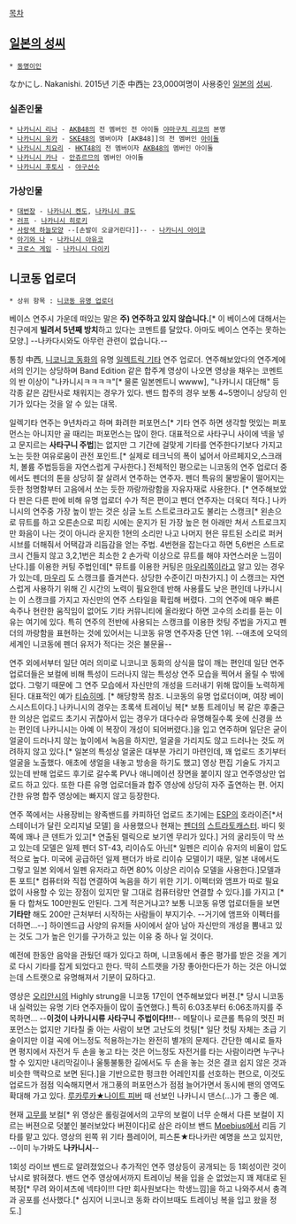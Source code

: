 [[목차]]
== [[일본의 성씨]] ==
 * [[동명이인]]

なかにし. Nakanishi. 2015년 기준 中西는 23,000여명이 사용중인 [[일본]]의 [[성씨]].


=== 실존인물 ===
 * [[나카니시 리나]] - [[AKB48]]의 전 멤버인 전 아이돌 [[야마구치 리코]]의 본명
 * [[나카니시 유카]] - [[SKE48]]의 멤버이자 [AKB48]]의 전 멤버인 [[아이돌]]
 * [[나카니시 치요리]] - [[HKT48]]의 전 멤버이자 [[AKB48]]의 멤버인 아이돌
 * [[나카니시 카나]] - [[안쥬르므]]의 멤버인 아이돌
 * [[나카니시 후토시]] - [[야구선수]]
=== 가상인물 ===
 * [[대번장]] - [[나카니시 켄도]], [[나카니시 큐도]]
 * [[러프]] - [[나카니시 히로키]]
 * [[사랑색 하늘모양]] --[손발이 오글거린다]]-- - [[나카니시 아이코]]
 * [[아기와 나]] - [[나카니시 아유코]]
 * [[크로스 게임]] - [[나카니시 다이키]]

== 니코동 업로더 ==
 * 상위 항목 : [[니코동 유명 업로더]]

{{{#!html
<embed src='http://serviceapi.nmv.naver.com/flash/NFPlayer.swf?vid=E51AE5179A9B95472B4F5508428F425CE66C&outKey=V1273ce19a0c1fdb843c5805bd5383a71e19b5656728841829ce1805bd5383a71e19b' wmode='transparent' width='500' height='408' allowScriptAccess='always' name='NFPlayer94606' id='NFPlayer94606' allowFullScreen='true' type='application/x-shockwave-flash' />
}}}
베이스 연주시 가운데 떠있는 말은 '''주) 연주하고 있지 않습니다.'''[* 이 베이스에 대해서는 친구에게 '''빌려서 5년째 방치'''하고 있다는 코멘트를 달았다. 아마도 베이스 연주는 못하는 모양.]
--나카다시와도 아무런 관련이 없습니다.--

통칭 中西, [[니코니코 동화]]의 유명 [[일렉트릭 기타]] 연주 업로더.
연주해보았다의 연주계에서의 인기는 상당하며 Band Edition 같은 합주계 영상이 나오면 영상을 채우는 코멘트의 반 이상이 "나카니시ㅋㅋㅋㅋ"[* 물론 일본멘트니 wwww], "나카니시 대단해" 등 각종 같은 감탄사로 채워지는 경우가 있다. 밴드 합주의 경우 보통 4~5명이니 상당히 인기가 있다는 것을 알 수 있는 대목.

일렉기타 연주는 9년차라고 하며 화려한 퍼포먼스[* 기타 연주 하면 생각할 멋있는 퍼포먼스는 아니지만 골 때리는 퍼포먼스는 많이 한다. 대표적으로 사타구니 사이에 넥을 넣고 문지르는 '''사타구니 주법''']는 없지만 그 기간에 걸맞게 기타를 연주한다기보다 가지고 노는 듯한 여유로움이 관전 포인트.[* 실제로 테크닉의 폭이 넓어서 아르페지오,스크래치, 볼륨 주법등등을 자연스럽게 구사한다.] 전체적인 평으로는 니코동의 연주 업로더 중에서도 펜더의 톤을 상당히 잘 살려서 연주하는 연주자. 펜더 특유의 물방울이 떨어지는 듯한 청명함부터 고음에서 쏘는 듯한 까랑까랑함을 자유자재로 사용한다. [* 연주해보았다 판은 다른 판에 비해 유명 업로더 수가 적은 편이고 펜더 연주자는 더욱더 적다.] 나카니시의 연주중 가장 높이 받는 것은 싱글 노트 스트로크라고도 불리는 스캥크[* 왼손으로 뮤트를 하고 오른손으로 피킹 시에는 운지가 된 가장 높은 현 아래만 쳐서 스트로크지만 화음이 나는 것이 아니라 운지한 1현의 소리만 나고 나머지 현은 뮤트된 소리로 퍼커시브를 더해줘서 어택감과 리듬감을 얻는 주법. 4번현을 잡는다고 하면 5,6번은 스트로크시 건들지 않고 3,2,1번은 최소한 2 손가락 이상으로 뮤트를 해야 자연스러운 느낌이 난다.]를 이용한 커팅 주법인데[* 뮤트를 이용한 커팅은 [[마우리]]쪽이라고 알고 있는 경우가 있는데, [[마우리]] 도 스캥크를 즐겨쓴다. 상당한 수준이긴 마찬가지.] 이 스캥크는 자연스럽게 사용하기 위해 긴 시간의 노력이 필요한데 반해 사용률도 낮은 편인데 나카니시는 이 스캥크를 가지고 자신만의 연주 스타일을 확립해 버렸다. 그의 연주에 매우 빠른 속주나 현란한 움직임이 없어도 기타 커뮤니티에 올라왔다 하면 고수의 소리를 듣는 이유는 여기에 있다. 특히 연주의 전반에 사용되는 스캥크를 이용한 컷팅 주법을 가지고 펜더의 까랑함을 표현하는 것에 있어서는 니코동 유명 연주자중 단연 1위. --애초에 오덕의 세계인 니코동에 펜더 유저가 적다는 것은 불문율--

연주 외에서부터 일단 여러 의미로 니코니코 동화의 상식을 많이 깨는 편인데 일단 연주 업로더들은 보컬에 비해 특성이 드러나지 않는 특성상 연주 모습을 찍어서 올릴 수 밖에 없다. 그렇기 때문에 그 연주 모습에서 자신만의 개성을 드러내기 위해 많이들 노력하게 된다. 대표적인 예가 [[티슈히메]]. [* 해당항목 참조. 니코동의 유명 업로더이며, 여장 베이스시스트이다.] 나카니시의 경우는 초록색 트레이닝 복[* 보통 트레이닝 복 같은 후줄근한 의상은 업로드 초기시 귀찮아서 입는 경우가 대다수라 유명해질수록 옷에 신경을 쓰는 편인데 나카니시는 아예 이 복장이 개성이 되어버렸다.]을 입고 연주하며 일단은 굳이 얼굴이 드러나지 않는 높이에서 녹음을 하지만, 얼굴을 가리지도 않고 드러나는 것도 꺼려하지 않고 있다.[* 일본의 특성상 얼굴은 대부분 가리기 마련인데, 꽤 업로드 초기부터 얼굴을 노출했다. 애초에 생얼을 내놓고 방송을 하기도 했고] 영상 편집 기술도 가지고 있는데 반해 업로드 후기로 갈수록 PV나 애니메이션 장면을 붙이지 않고 연주영상만 업로드 하고 있다. 또한 다른 유명 업로더들과 합주 영상에 상당히 자주 출연하는 편. 어지간한 유명 합주 영상에는 빠지지 않고 등장한다.

연주 쪽에서는 사용장비는 왕족밴드를 카피하던 업로드 초기에는 [[ESP]]의 호라이즌[*서스테이너가 달린 오리지널 모델] 을 사용했으나 현재는 [[펜더]]의 [[스트라토캐스터]]. 바디 윗쪽에 꽤나 큰 덴트가 있고[* 연출된 렐릭으로 보기엔 무리가 있다.] 거의 굴리듯이 막 쓰고 있는데 모델은 일제 펜더 ST-43, 리이슈도 아닌[* 일펜은 리이슈 유저의 비율이 압도적으로 높다. 미국에 공급하던 일제 팬더가 바로 리이슈 모델이기 때문, 일본 내에서도 그렇고 일본 외에서 일펜 유저라고 하면 80% 이상은 리이슈 모델을 사용한다.]모델과 톤 포트[* 컴퓨터와 직접 연결하여 녹음을 하기 위한 기기. 이펙터와 앰프가 따로 필요 없이 사용할 수 있는 장점이 있지만 말 그대로 컴퓨터랑만 연결할 수 있다.]를 가지고 [* 둘 다 합쳐도 100만원도 안된다. 그게 적은거냐고? 보통 니코동 유명 업로더들을 보면 '''기타만''' 해도 200만 근처부터 시작하는 사람들이 부지기수. --거기에 앰프와 이펙터를 더하면...--] 하이엔드급 사양의 유저들 사이에서 살아 남아 자신만의 개성을 뽐내고 있는 것도 그가 높은 인기를 구가하고 있는 이유 중 하나 일 것이다.

예전에 한동안 음악을 관뒀던 때가 있다고 하며, 니코동에서 좋은 평가를 받은 것을 계기로 다시 기타를 잡게 되었다고 한다. 딱히 스트랫을 가장 좋아한다든가 하는 것은 아니었는데 스트랫으로 유명해져서 기분이 묘하다고.

{{{#!html
<embed src='http://serviceapi.nmv.naver.com/flash/NFPlayer.swf?vid=EE73949C968171D689BCA99A1CD60E8A8237&outKey=V12407000b18d56e0518e56e9be4b1ee33e3dd6efac113a6947fc56e9be4b1ee33e3d' wmode='transparent' width='500' height='408' allowScriptAccess='always' name='NFPlayer69348' id='NFPlayer69348' allowFullScreen='true' type='application/x-shockwave-flash' />
}}}
영상은 [[오리안시]]의 Highly strung을 니코동 17인이 연주해보았다 버젼.[* 당시 니코동 내 실력있는 유명 기타 연주자들이 많이 출연했다.] 특히 6:03초부터 6:06초까지를 주목하면... --'''이것이 나카니시류 사타구니 주법이다!!!'''-- 메탈이나 로큰롤 특유의 멋진 퍼포먼스는 없지만 기타칠 줄 아는 사람이 보면 고난도의 컷팅[* 일단 컷팅 자체는 초급 기술이지만 이걸 곡에 어느정도 적용하는가는 완전히 별개의 문제다. 간단한 예시로 들자면 평지에서 자전거 두 손을 놓고 타는 것은 어느정도 자전거를 타는 사람이라면 누구나 할 수 있지만 내리막길이나 울퉁불퉁한 길에서도 두 손을 놓는 것은 결코 쉽지 않은 것과 비슷한 맥락으로 보면 된다.]을 기반으로한 펑크한 어레인지를 선호하는 편으로, 이것도 업로드가 점점 익숙해지면서 개그풍의 퍼포먼스가 점점 늘어가면서 동시에 팬의 영역도 확대해 가고 있다. [[루카루카★나이트 피버]] 때 선보인 나카니시 댄스(...)가 그 좋은 예.

{{{#!html
<embed src='http://serviceapi.nmv.naver.com/flash/NFPlayer.swf?vid=52ECB5A1C71AD15DD614156F4CF792ABB148&outKey=V12107415cdd00cc4a7afbccb3faec2b8252f78c9c0ae3bf8ea62bccb3faec2b8252f' wmode='transparent' width='500' height='408' allowScriptAccess='always' name='NFPlayer21631' id='NFPlayer21631' allowFullScreen='true' type='application/x-shockwave-flash' />}}}
현재 [[고무]]를 보컬[* 위 영상은 롤링걸에서의 고무의 보컬이 너무 순해서 다른 보컬이 지르는 버젼으로 덧붙인 불러보았다 버젼이다]로 삼은 라이브 밴드 [[Moebius]]에서 리듬 기타를 맡고 있다.
영상의 왼쪽 위 기타 플레이어, 피스톤★타나카란 예명을 쓰고 있지만, --이미 누가봐도 '''나카니시'''--

1회성 라이브 밴드로 알려졌었으나 추가적인 연주 영상등이 공개되는 등 1회성이란 것이 낚시로 밝혀졌다. 밴드 연주 영상에서까지 트레이닝 복을 입을 순 없었는지 꽤 제대로 된 복장[* 무려 와이셔츠에 넥타이!!! 다만 회사원보다는 학생느낌]을 하고 나와주셔서 충격과 공포를 선사했다.[* 심지어 니코니코 동화 라이브때도 트레이닝 복을 입고 왔을 정도.]

